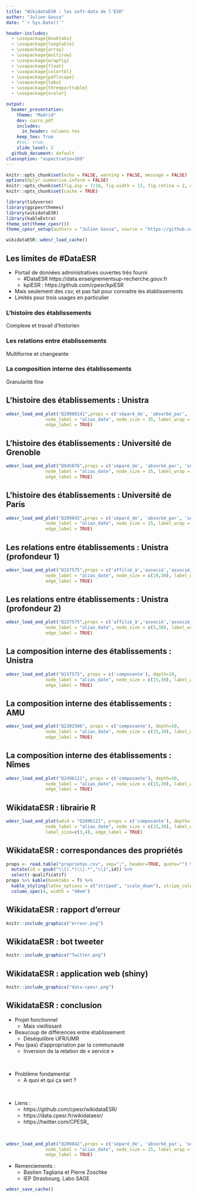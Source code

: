 ```yaml
---
title: "WikidataESR : les soft-data de l'ESR"
author: "Julien Gossa"
date: "`r Sys.Date()`"

header-includes:
  - \usepackage{booktabs}
  - \usepackage{longtable}
  - \usepackage{array}
  - \usepackage{multirow}
  - \usepackage{wrapfig}
  - \usepackage{float}
  - \usepackage{colortbl}
  - \usepackage{pdflscape}
  - \usepackage{tabu}
  - \usepackage{threeparttable}
  - \usepackage{xcolor}

output: 
  beamer_presentation:
    theme: "Madrid"
    dev: cairo_pdf
    includes:
      in_header: columns.tex
    keep_tex: True
    #toc: true
    slide_level: 2
  github_document: default
classoption: "aspectratio=169"
---
```


```r
knitr::opts_chunk$set(echo = FALSE, warning = FALSE, message = FALSE)
options(dplyr.summarise.inform = FALSE)
knitr::opts_chunk$set(fig.asp = 7/16, fig.width = 12, fig.retina = 2, out.width = "100%")
knitr::opts_chunk$set(cache = TRUE)

library(tidyverse)
library(ggcpesrthemes)
library(wikidataESR)
library(kableExtra)
theme_set(theme_cpesr())
theme_cpesr_setup(authors = "Julien Gossa", source = "https://github.com/cpesr/RFC/")

wikidataESR::wdesr_load_cache()
```

## Les limites de #DataESR

- Portail de données administratives ouvertes très fourni
  - #DataESR https://data.enseignementsup-recherche.gouv.fr
  - kpiESR : https://github.com/cpesr/kpiESR
  
- Mais seulement des csv, et pas fait pour connaitre les établissements
- Limités pour trois usages en particulier 

### L'histoire des établissements
Complexe et travail d'historien

### Les relations entre établissements
Multiforme et changeante

### La composition interne des établissements
Granularité fine
  

## L'histoire des établissements : Unistra

```r
wdesr_load_and_plot("Q20808141",props = c('séparé_de', 'absorbé_par', 'successeur'), depth=10,
               node_label = "alias_date", node_size = 35, label_wrap = 10, label_size=4,
               edge_label = TRUE)
```


## L'histoire des établissements : Université de Grenoble

```r
wdesr_load_and_plot("Q945876",props = c('séparé_de', 'absorbé_par', 'successeur', 'prédécesseur'), depth=10,
               node_label = "alias_date", node_size = 35, label_wrap = 10, label_size = 4,
               edge_label = TRUE)
```


## L'histoire des établissements : Université de Paris

```r
wdesr_load_and_plot("Q209842",props = c('séparé_de', 'absorbé_par', 'successeur', 'prédécesseur'), depth=10,
               node_label = "alias_date", node_size = 15, label_wrap = 10, label_size = 2,
               edge_label = TRUE)
```


## Les relations entre établissements : Unistra (profondeur 1)

```r
wdesr_load_and_plot("Q157575",props = c('affilié_à','associé','associé_de','membre_de'), depth=1,
               node_label = "alias_date", node_size = c(10,30), label_wrap = 10, label_size=c(2,4),
               edge_label = TRUE)
```

## Les relations entre établissements : Unistra (profondeur 2)

```r
wdesr_load_and_plot("Q157575",props = c('affilié_à','associé','associé_de','membre_de'), depth=2,
               node_label = "alias_date", node_size = c(5,30), label_wrap = 10, label_size=c(0.5,4),
               edge_label = TRUE)
```


## La composition interne des établissements : Unistra

```r
wdesr_load_and_plot("Q157575", props = c('composante'), depth=10,
               node_label = "alias_date", node_size = c(15,30), label_wrap = 10, label_size=c(2,4),
               edge_label = TRUE)
```

## La composition interne des établissements : AMU

```r
wdesr_load_and_plot("Q2302586", props = c('composante'), depth=10,
               node_label = "alias_date", node_size = c(15,30), label_wrap = 10, label_size=c(2,4),
               edge_label = TRUE)
```


## La composition interne des établissements : Nîmes

```r
wdesr_load_and_plot("Q2496121", props = c('composante'), depth=10,
               node_label = "alias_date", node_size = c(15,30), label_wrap = 10, label_size=c(3,4),
               edge_label = TRUE)
```

## WikidataESR : librairie R

\footnotesize

```r
wdesr_load_and_plot(wdid = "Q2496121", props = c('composante'), depth=10,
               node_label = "alias_date", node_size = c(15,30), label_wrap = 10, 
               label_size=c(3,4), edge_label = TRUE)
```


## WikidataESR : correspondances des propriétés

```r
props <- read.table("proprietes.csv", sep=";", header=TRUE, quote="") %>%
  mutate(id = gsub("\\[(.*)\\].*","\\1",id)) %>%
  select(-qualificatif)
props %>% kable(booktabs = T) %>%
  kable_styling(latex_options = c("striped", "scale_down"), stripe_color = "lightgray") %>%
  column_spec(4, width = "40em")
```

## WikidataESR : rapport d'erreur

```r
knitr::include_graphics("erreur.png")
```


## WikidataESR : bot tweeter

```r
knitr::include_graphics("Twitter.png")
```


## WikidataESR : application web (shiny)

```r
knitr::include_graphics("data-cpesr.png")
```


## WikidataESR : conclusion

:::::: {.cols data-latex=""}

::: {.col data-latex="{0.55\textwidth}"}


- Projet fonctionnel 
  - Mais vieillissant
- Beaucoup de différences entre établissement
  - Déséquilibre UFR/UMR
- Peu (pas) d'appropriation par la communauté
  - Inversion de la relation de « service »

\ 

- Problème fondamental 
  - A quoi et qui ça sert ?

\ 

- Liens :
  - https://github.com/cpesr/wikidataESR/
  - https://data.cpesr.fr/wikidataesr/
  - https://twitter.com/CPESR_

:::

::: {.col data-latex="{0.001\textwidth}"}
\ 
:::

::: {.col data-latex="{0.44\textwidth}"}
```r
wdesr_load_and_plot("Q209842",props = c('séparé_de', 'absorbé_par', 'successeur', 'prédécesseur'), depth=10,
               node_label = "alias_date", node_size = 15, label_wrap = 10, label_size = 2,
               edge_label = TRUE)
```

- Remerciements :
  - Bastien Tagliana et Pierre Zoschke
  - IEP Strasbourg, Labo SAGE

:::

::::::


```r
wdesr_save_cache()
```